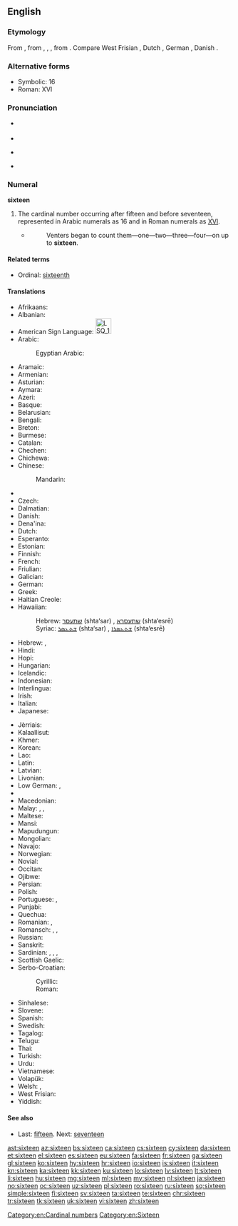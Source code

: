 ==English==

===Etymology===
From {{etyl|enm|en}}, from {{etyl|ang|en}} {{term/t|ang|siextīene}}, {{term/t|ang|sixtēne}}, {{term|sixtyne|lang=ang}}, from {{etyl|gem-pro|en}} {{term/t|gem-pro|*sehstehun}}. Compare West Frisian {{term|sechstjin|lang=fy}}, Dutch {{term|zestien|lang=nl}}, German {{term|sechzehn|lang=de}}, Danish {{term|seksten|lang=da}}.

===Alternative forms===
* Symbolic: 16
* Roman: XVI

===Pronunciation===
* {{qualifier|next word stressed near the first syllable}}
*: {{a|UK|US}} {{IPA|/ˈsɪk.stiːn/}}
* {{audio|en-us-sixteen.ogg|Audio (US)|lang=en}}
* {{qualifier|next word stressed after the first syllable}}
*: {{a|UK|US}} {{IPA|/ˌsɪkˈstiːn/}}
* {{rhymes|iːn}}

===Numeral===
'''sixteen'''

# The cardinal number occurring after fifteen and before seventeen, represented in Arabic numerals as 16 and in Roman numerals as [[XVI]].
#* {{RQ:Grey Riders|8}}
#*: Venters began to count them—one—two—three—four—on up to '''sixteen'''.

====Related terms====
* Ordinal: [[sixteenth]]

====Translations====
{{trans-top|cardinal number 16}}
* Afrikaans: {{t|af|sestien}}
* Albanian: {{t|sq|gjashtëmbëdhjetë}}
* American Sign Language: [[Image:LSQ 16.jpg|35px]]
* Arabic: {{t|ar|سِتَّةَ عَشَرَ|tr=sittata 3ashara}}
*: Egyptian Arabic: {{t|arz|ستاشر|tr=sittaashar|sc=Arab}}
* Aramaic:
* Armenian: {{t+|hy|տասնվեց|tr=tasnvec'}}
* Asturian: {{t+|ast|dieciséis}}
* Aymara: {{t|ay|tunka suxtani}}
* Azeri: {{t+|az|on altı}}
* Basque: {{t+|eu|hamasei}}
* Belarusian: {{t|be|шаснаццаць|tr=šasnáccac’|sc=Cyrl}}
* Bengali: {{t|bn|সোলো|tr=sholo}}
* Breton: {{t+|br|c'hwezek}}
* Burmese: {{t|my|ဆယ့်ခြောက်|tr=hsè.chauk|sc=Mymr}}
* Catalan: {{t+|ca|setze}}
* Chechen: {{t|ce|ялхитта|tr=yalxitta}}
* Chichewa: {{t|ny|khumi n'zisanu n'chimodzi}}
* Chinese:
*: Mandarin: {{t+|cmn|十六|tr=shíliù}}
* {{trreq|crh}}
* Czech: {{t+|cs|šestnáct}}
* Dalmatian: {{t|dlm|setco}}
* Danish: {{t+|da|seksten}}
* Dena'ina: {{t|tfn|k'uzhch'en'i beq'di}}
* Dutch: {{t+|nl|zestien|f}}
* Esperanto: {{t|eo|dek ses}}
* Estonian: {{t+|et|kuusteist}}
* Finnish: {{t+|fi|kuusitoista}}
* French: {{t+|fr|seize}}
* Friulian: {{t|fur|sedis}}
* Galician: {{t+|gl|dezaseis}}
* German: {{t+|de|sechzehn}}
* Greek: {{t+|el|δεκαέξι|tr=dekaéxi}}
* Haitian Creole: {{t|ht|sèz}}
* Hawaiian: {{t|haw|ʻumikūmāono}}
*: Hebrew: [[שתעסר]] (shta‘sar) {{g|m}}, [[שתעסרא]] (shta‘esrē) {{g|f}}
*: Syriac: [[ܫܬܥܣܪ]] (shta‘sar) {{g|m}}, [[ܫܬܥܣܪܐ]] (shta‘esrē) {{g|f}}
* Hebrew: {{t|he|שש עשרה|alt=שֵׁשׁ־עֶשְׂרֵה|tr=shesh esre|f}} {{qualifier|used in counting}}, {{t|he|ששה עשר|alt=שִׁשָּׁה־עָשָׂר|tr=shisha asar|m}}
* Hindi: {{t+|hi|सोलह|tr=solah}}
* Hopi: {{t|hop|pakwt niikyang navay siikya’ta}}
* Hungarian: {{t+|hu|tizenhat}}
* Icelandic: {{t+|is|sextán}}
* Indonesian: {{t+|id|enam belas}}
* Interlingua: {{t|ia|dece-sex}}
* Irish: {{t+|ga|sé déag}}
* Italian: {{t+|it|sedici|m}}
* Japanese: {{t+|ja|十六|tr=じゅうろく, jū-roku}}
{{trans-mid}}
* Jèrriais: {{t|roa-jer|seize}}
* Kalaallisut: {{t|kl|arvirsanillit}}
* Khmer: {{t|km|ដប់ប្រាំមួយ|tr=dop pram muoy}}
* Korean: {{t+|ko|열여섯|tr=yeolyeoseot}}
* Lao: {{t|lo|ເລກສິບຫົກ|sc=Laoo}}
* Latin: {{t+|la|sēdecim}}
* Latvian: {{t+|lv|sešpadsmit}}
* Livonian: {{t|liv|kūžtuoistõn}}
* Low German: {{t+|nds|sössteihn}}, {{t|nds|sossteihn}}
* {{trreq|lb}}
* Macedonian: {{t|mk|шеснаесет|tr=šesnáeset}}
* Malay: {{t|ms|enam belas}}, {{t|ms|sepuluh enam}}, {{t|ms|satu puluh enam}}
* Maltese: {{t|mt|sittax}}
* Mansi: {{t|mns|хотхуйплов|tr=xōtxujplow}}
* Mapudungun: {{t|arn|marikayu}}
* Mongolian: {{t|mn|арван зургаа‎|sc=Cyrl}}
* Navajo: {{t|nv|hastą́ʼáadah}}
* Norwegian: {{t+|no|seksten}}
* Novial: {{t|nov|dek-six}}
* Occitan: {{t+|oc|setze}}
* Ojibwe: {{t|oj|ashi-ingodwaaswi}}
* Persian: {{t+|fa|شانزده|tr=šânzdah}}
* Polish: {{t+|pl|szesnaście}}
* Portuguese: {{t+|pt|dezasseis}}, {{t+|pt|dezesseis}}
* Punjabi: {{t|pa|ਸੋਲ੍ਹਾਂ|tr=solhāṅ|sc=Guru}}
* Quechua: {{t|qu|chunka suqtayuq}}
* Romanian: {{t+|ro|șaisprezece}}, {{t|ro|șaișpe}} {{qualifier|informal}}
* Romansch: {{t|rm|sedesch}}, {{t|rm|sedisch}}, {{t|rm|saidesch}}
* Russian: {{t+|ru|шестнадцать|tr=šestnádtsat’}}
* Sanskrit: {{t|sa|सोस्दषन्|tr=sódashan}}
* Sardinian: {{t|sc|sedichi}}, {{t|sc|seghi}}, {{t|sc|segi}}, {{t|sc|seighi}}
* Scottish Gaelic: {{t|gd|sia}} {{t|gd|deug}}
* Serbo-Croatian:
*: Cyrillic: {{t|sh|шеснаест}}
*: Roman: {{t|sh|šesnaest}}
* Sinhalese: {{t|si|දහසය|tr=dhahasaya}}
* Slovene: {{t+|sl|šestnajst}}
* Spanish: {{t+|es|dieciséis|m}}
* Swedish: {{t+|sv|sexton}}
* Tagalog: {{t+|tl|labing-anim}}
* Telugu: {{t+|te|పదహారు}}
* Thai: {{t|th|สิบหก|sc=Thai}}
* Turkish: {{t+|tr|on altı}}
* Urdu: {{t|ur|سولہ|tr=solah}}
* Vietnamese: {{t|vi|mười sáu}}
* Volapük: {{t|vo|degmäl}}
* Welsh: {{t+|cy|un ar bymtheg}} {{qualifier|vigesimal, traditional}}, {{t+|cy|un deg chwech}} {{qualifier|decimal}}
* West Frisian: {{t+|fy|sechstjin}}
* Yiddish: {{t|yi|זעכצן|tr=zekhtsn|sc=Hebr}}
{{trans-bottom}}

====See also====
* Last: [[fifteen]]. Next: [[seventeen]]

[[Category:en:Cardinal numbers]]
[[Category:en:Sixteen]]

[[ast:sixteen]]
[[az:sixteen]]
[[bs:sixteen]]
[[ca:sixteen]]
[[cs:sixteen]]
[[cy:sixteen]]
[[da:sixteen]]
[[et:sixteen]]
[[el:sixteen]]
[[es:sixteen]]
[[eu:sixteen]]
[[fa:sixteen]]
[[fr:sixteen]]
[[ga:sixteen]]
[[gl:sixteen]]
[[ko:sixteen]]
[[hy:sixteen]]
[[hr:sixteen]]
[[io:sixteen]]
[[is:sixteen]]
[[it:sixteen]]
[[kn:sixteen]]
[[ka:sixteen]]
[[kk:sixteen]]
[[ku:sixteen]]
[[lo:sixteen]]
[[lv:sixteen]]
[[lt:sixteen]]
[[li:sixteen]]
[[hu:sixteen]]
[[mg:sixteen]]
[[ml:sixteen]]
[[my:sixteen]]
[[nl:sixteen]]
[[ja:sixteen]]
[[no:sixteen]]
[[oc:sixteen]]
[[uz:sixteen]]
[[pl:sixteen]]
[[ro:sixteen]]
[[ru:sixteen]]
[[sq:sixteen]]
[[simple:sixteen]]
[[fi:sixteen]]
[[sv:sixteen]]
[[ta:sixteen]]
[[te:sixteen]]
[[chr:sixteen]]
[[tr:sixteen]]
[[tk:sixteen]]
[[uk:sixteen]]
[[vi:sixteen]]
[[zh:sixteen]]